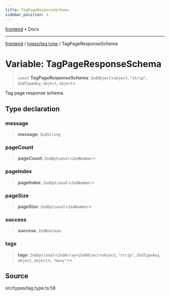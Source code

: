 ```yaml
---
title: TagPageResponseSchema
sidebar_position: 1
---
```


[frontend](../../..) • Docs

***

[frontend](../../..) / [types/tag.type](..) / TagPageResponseSchema

# Variable: TagPageResponseSchema

> `const` **TagPageResponseSchema**: `ZodObject`\<`object`, `"strip"`, `ZodTypeAny`, `object`, `object`\>

Tag page response schema

## Type declaration

### message

> **message**: `ZodString`

### pageCount

> **pageCount**: `ZodOptional`\<`ZodNumber`\>

### pageIndex

> **pageIndex**: `ZodOptional`\<`ZodNumber`\>

### pageSize

> **pageSize**: `ZodOptional`\<`ZodNumber`\>

### success

> **success**: `ZodBoolean`

### tags

> **tags**: `ZodOptional`\<`ZodArray`\<`ZodObject`\<`object`, `"strip"`, `ZodTypeAny`, `object`, `object`\>, `"many"`\>\>

## Source

src/types/tag.type.ts:58
